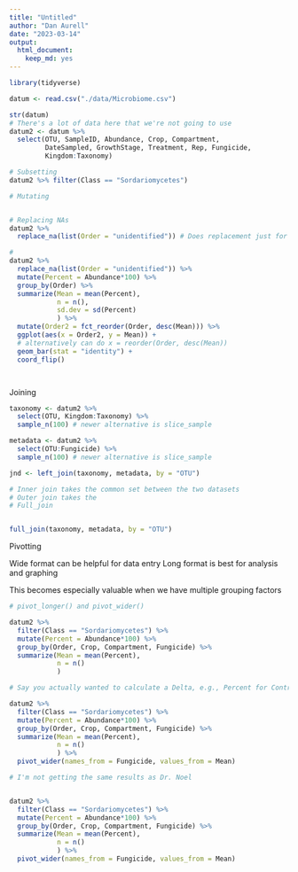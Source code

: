 ```yaml
---
title: "Untitled"
author: "Dan Aurell"
date: "2023-03-14"
output:   
  html_document: 
    keep_md: yes
---
```


```r
library(tidyverse)

datum <- read.csv("./data/Microbiome.csv")
```

```r
str(datum)
# There's a lot of data here that we're not going to use
datum2 <- datum %>% 
  select(OTU, SampleID, Abundance, Crop, Compartment, 
         DateSampled, GrowthStage, Treatment, Rep, Fungicide,
         Kingdom:Taxonomy)

# Subsetting
datum2 %>% filter(Class == "Sordariomycetes")

# Mutating


# Replacing NAs
datum2 %>%
  replace_na(list(Order = "unidentified")) # Does replacement just for "Order" column

# 
datum2 %>%
  replace_na(list(Order = "unidentified")) %>% 
  mutate(Percent = Abundance*100) %>% 
  group_by(Order) %>% 
  summarize(Mean = mean(Percent),
            n = n(),
            sd.dev = sd(Percent)
            ) %>% 
  mutate(Order2 = fct_reorder(Order, desc(Mean))) %>%
  ggplot(aes(x = Order2, y = Mean)) + 
  # alternatively can do x = reorder(Order, desc(Mean))
  geom_bar(stat = "identity") +
  coord_flip()




```
Joining
```r
taxonomy <- datum2 %>%
  select(OTU, Kingdom:Taxonomy) %>% 
  sample_n(100) # newer alternative is slice_sample

metadata <- datum2 %>%
  select(OTU:Fungicide) %>% 
  sample_n(100) # newer alternative is slice_sample

jnd <- left_join(taxonomy, metadata, by = "OTU")

# Inner join takes the common set between the two datasets
# Outer join takes the 
# Full_join


full_join(taxonomy, metadata, by = "OTU")


```

Pivotting

Wide format can be helpful for data entry
Long format is best for analysis and graphing

This becomes especially valuable when we have multiple grouping factors

```r
# pivot_longer() and pivot_wider()

datum2 %>%
  filter(Class == "Sordariomycetes") %>% 
  mutate(Percent = Abundance*100) %>% 
  group_by(Order, Crop, Compartment, Fungicide) %>% 
  summarize(Mean = mean(Percent),
            n = n()
            )

# Say you actually wanted to calculate a Delta, e.g., Percent for Control minus Percent for Fungicide

datum2 %>%
  filter(Class == "Sordariomycetes") %>% 
  mutate(Percent = Abundance*100) %>% 
  group_by(Order, Crop, Compartment, Fungicide) %>% 
  summarize(Mean = mean(Percent),
            n = n()
            ) %>% 
  pivot_wider(names_from = Fungicide, values_from = Mean)

# I'm not getting the same results as Dr. Noel


datum2 %>%
  filter(Class == "Sordariomycetes") %>% 
  mutate(Percent = Abundance*100) %>% 
  group_by(Order, Crop, Compartment, Fungicide) %>% 
  summarize(Mean = mean(Percent),
            n = n()
            ) %>% 
  pivot_wider(names_from = Fungicide, values_from = Mean)



```








